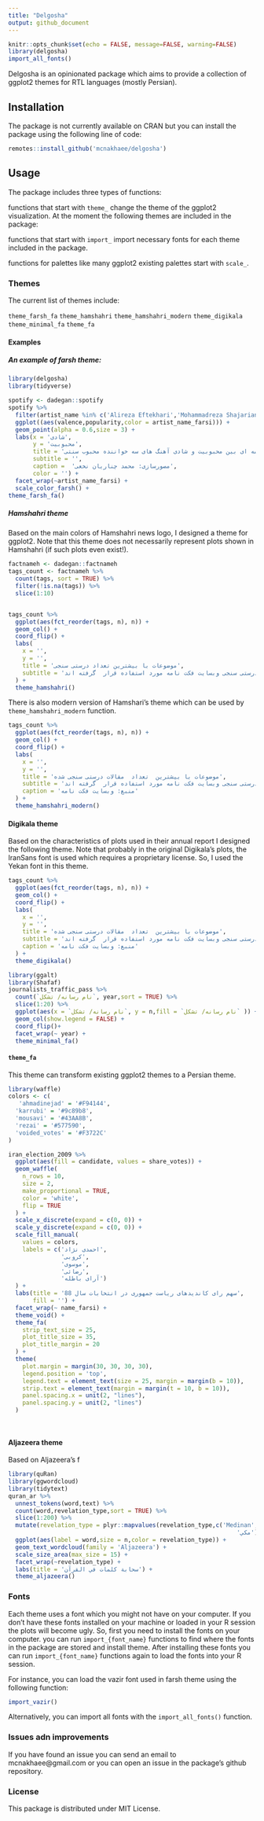 ```yaml
---
title: "Delgosha"
output: github_document
---
```

```r
knitr::opts_chunk$set(echo = FALSE, message=FALSE, warning=FALSE)
library(delgosha)
import_all_fonts()
```

Delgosha is an opinionated package which aims to provide a collection of ggplot2 themes for RTL languages (mostly Persian). 


## Installation

The package is not currently available on CRAN but you can install the package using the following line of code:

```r
remotes::install_github('mcnakhaee/delgosha')
```


## Usage

The package includes three types of functions:

functions that start with `theme_` change the theme of the ggplot2 visualization. At the moment the following themes are included in the package: 

functions that start with `import_` import necessary fonts for each theme included in the package.

functions for palettes like many ggplot2 existing palettes start with `scale_`.

### Themes
The current list of themes include:

`theme_farsh_fa`
`theme_hamshahri`
`theme_hamshahri_modern`
`theme_digikala`
`theme_minimal_fa`
`theme_fa`

#### Examples

##### An example of farsh theme:

```r
library(delgosha)
library(tidyverse)

spotify <- dadegan::spotify
spotify %>% 
  filter(artist_name %in% c('Alireza Eftekhari','Mohammadreza Shajarian','Alireza Ghorbani')) %>% 
  ggplot((aes(valence,popularity,color = artist_name_farsi))) +
  geom_point(alpha = 0.6,size = 3) +
  labs(x = 'شادی',
       y = 'محبوبیت',
       title = 'مقایسه ای بین محبوبیت و شادی آهنگ های سه خواننده محبوب سنتی',
       subtitle = '',
       caption =  'مصورسازی: محمد چناریان نخعی',
       color = '') +
  facet_wrap(~artist_name_farsi) +
  scale_color_farsh() +
theme_farsh_fa()
```


##### Hamshahri theme

Based on the main colors of Hamshahri news logo, I designed a theme for ggplot2. Note that this theme does not necessarily represent plots shown in Hamshahri (if such plots even exist!).

```r
factnameh <- dadegan::factnameh
tags_count <- factnameh %>%
  count(tags, sort = TRUE) %>%
  filter(!is.na(tags)) %>%
  slice(1:10) 


tags_count %>%
  ggplot(aes(fct_reorder(tags, n), n)) +
  geom_col() +
  coord_flip() +
  labs(
    x = '',
    y = '',
    title = 'موضوعات با بیشترین تعداد درستی سنجی',
    subtitle = 'بیشترین برچسب هایی که در مقالات درستی سنجی وبسایت فکت نامه مورد استفاده قرار  گرفته اند.'
  ) +
  theme_hamshahri()
```

There is also modern version of Hamshari's theme which can be used by `theme_hamshahri_modern` function.

```r
tags_count %>%
  ggplot(aes(fct_reorder(tags, n), n)) +
  geom_col() +
  coord_flip() +
  labs(
    x = '',
    y = '',
    title = 'موضوعات با بیشترین  تعداد  مقالات درستی سنجی شده',
    subtitle = 'بیشترین برچسب هایی که در مقالات درستی سنجی وبسایت فکت نامه مورد استفاده قرار  گرفته اند.',
    caption = 'منبع: وبسایت فکت نامه'
  ) +
  theme_hamshahri_modern()
```

#### Digikala theme

Based on the characteristics of plots used in their annual report I designed the following theme. Note that probably in the original Digikala's plots, the IranSans font is used which requires a proprietary license. So, I used the Yekan font in this theme.

```r
tags_count %>%
  ggplot(aes(fct_reorder(tags, n), n)) +
  geom_col() +
  coord_flip() +
  labs(
    x = '',
    y = '',
    title = 'موضوعات با بیشترین  تعداد  مقالات درستی سنجی شده',
    subtitle = 'بیشترین برچسب هایی که در مقالات درستی سنجی وبسایت فکت نامه مورد استفاده قرار  گرفته اند.',
    caption = 'منبع: وبسایت فکت نامه'
  ) +
  theme_digikala()
```


```r
library(ggalt)
library(Shafaf)
journalists_traffic_pass %>% 
  count(`نام رسانه/ تشکل`, year,sort = TRUE) %>% 
  slice(1:20) %>% 
  ggplot(aes(x = `نام رسانه/ تشکل`, y = n,fill = `نام رسانه/ تشکل` )) +
  geom_col(show.legend = FALSE) +
  coord_flip()+
  facet_wrap(~ year) +
  theme_minimal_fa()
```

#### `theme_fa`

This theme can transform existing ggplot2 themes to a Persian theme.

```r
library(waffle)
colors <- c(
   'ahmadinejad' = '#F94144',
  'karrubi' = '#9c89b8',
  'mousavi' = '#43AA8B',
  'rezai' = '#577590',
  'voided_votes' = '#F3722C'
)

iran_election_2009 %>%
  ggplot(aes(fill = candidate, values = share_votes)) +
  geom_waffle(
    n_rows = 10,
    size = 2,
    make_proportional = TRUE,
    color = 'white',
    flip = TRUE
  ) +
  scale_x_discrete(expand = c(0, 0)) +
  scale_y_discrete(expand = c(0, 0)) +
  scale_fill_manual(
    values = colors,
    labels = c('احمدی نژاد',
               'کروبی',
               'موسوی',
               'رضائی',
               'آرای باطله')
  ) +
  labs(title = 'سهم رای کاندیدهای ریاست جمهوری در انتخابات سال 88',
       fill = '') +
  facet_wrap(~ name_farsi) +
  theme_void() +
  theme_fa(
    strip_text_size = 25,
    plot_title_size = 35,
    plot_title_margin = 20
  ) +
  theme(
    plot.margin = margin(30, 30, 30, 30),
    legend.position = 'top',
    legend.text = element_text(size = 25, margin = margin(b = 10)),
    strip.text = element_text(margin = margin(t = 10, b = 10)),
    panel.spacing.x = unit(2, "lines"),
    panel.spacing.y = unit(2, "lines")
  )

  
```

#### Aljazeera theme

Based on Aljazeera's f

```r
library(quRan)
library(ggwordcloud)
library(tidytext)
quran_ar %>% 
  unnest_tokens(word,text) %>% 
  count(word,revelation_type,sort = TRUE) %>%
  slice(1:200) %>% 
  mutate(revelation_type = plyr::mapvalues(revelation_type,c('Medinan','Meccan'),c('مدني',
                                                                 'مكي'))) %>% 
  ggplot(aes(label = word,size = n,color = revelation_type)) +
  geom_text_wordcloud(family = 'Aljazeera') +
  scale_size_area(max_size = 15) +
  facet_wrap(~revelation_type) + 
  labs(title = 'سحابة كلمات في القرآن') + 
  theme_aljazeera()

```


### Fonts

Each theme uses a font which you might not have on your computer. If you don't have these fonts installed on your machine or loaded in your R session the plots will become ugly. So, first you need to install the fonts on your computer. you can run `import_{font_name}` functions to find where the fonts in the package are stored and install theme. After installing these fonts you can run `import_{font_name}` functions again to load the fonts into your R session.

For instance, you can load the vazir font used in farsh theme using the following function:

```r
import_vazir()
```

Alternatively, you can import all fonts with the `import_all_fonts()` function.

### Issues adn improvements

If you have found an issue you can send an email to mcnakhaee@gmail.com or you can open an issue in the package's github repository.


### License

This package is distributed under MIT License.




